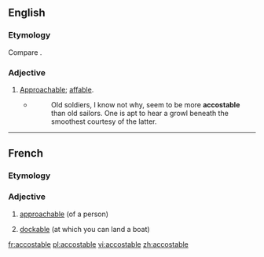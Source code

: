 ==English==

===Etymology===
Compare {{etyl|fr|en}} {{term|accostable|lang=fi}}.

===Adjective===
{{en-adj}}

# {{context|obsolete|rare|lang=en}} [[approachable|Approachable]]; [[affable]].
#* {{w|Nathaniel Hawthorne}}
#*: Old soldiers, I know not why, seem to be more '''accostable''' than old sailors. One is apt to hear a growl beneath the smoothest courtesy of the latter.

----

==French==

===Etymology===
{{suffix|accoster|able|lang=fr}}

===Adjective===
{{fr-adj|mf}}

# [[approachable]] (of a person)
# {{cx|nautical|lang=fr}} [[dockable]] (at which you can land a boat)

[[fr:accostable]]
[[pl:accostable]]
[[vi:accostable]]
[[zh:accostable]]